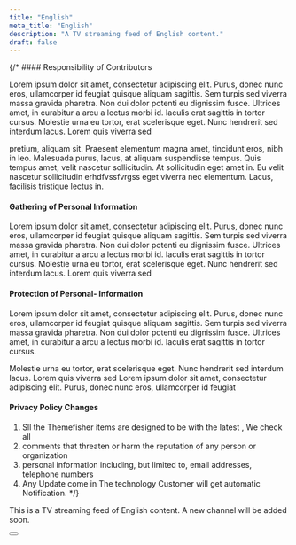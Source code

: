 ```yaml
---
title: "English"
meta_title: "English"
description: "A TV streaming feed of English content."
draft: false
---
```


{/* #### Responsibility of Contributors

Lorem ipsum dolor sit amet, consectetur adipiscing elit. Purus, donec nunc eros, ullamcorper id feugiat quisque aliquam sagittis. Sem turpis sed viverra massa gravida pharetra. Non dui dolor potenti eu dignissim fusce. Ultrices amet, in curabitur a arcu a lectus morbi id. Iaculis erat sagittis in tortor cursus. Molestie urna eu tortor, erat scelerisque eget. Nunc hendrerit sed interdum lacus. Lorem quis viverra sed

pretium, aliquam sit. Praesent elementum magna amet, tincidunt eros, nibh in leo. Malesuada purus, lacus, at aliquam suspendisse tempus. Quis tempus amet, velit nascetur sollicitudin. At sollicitudin eget amet in. Eu velit nascetur sollicitudin erhdfvssfvrgss eget viverra nec elementum. Lacus, facilisis tristique lectus in.

#### Gathering of Personal Information

Lorem ipsum dolor sit amet, consectetur adipiscing elit. Purus, donec nunc eros, ullamcorper id feugiat quisque aliquam sagittis. Sem turpis sed viverra massa gravida pharetra. Non dui dolor potenti eu dignissim fusce. Ultrices amet, in curabitur a arcu a lectus morbi id. Iaculis erat sagittis in tortor cursus. Molestie urna eu tortor, erat scelerisque eget. Nunc hendrerit sed interdum lacus. Lorem quis viverra sed

#### Protection of Personal- Information

Lorem ipsum dolor sit amet, consectetur adipiscing elit. Purus, donec nunc eros, ullamcorper id feugiat quisque aliquam sagittis. Sem turpis sed viverra massa gravida pharetra. Non dui dolor potenti eu dignissim fusce. Ultrices amet, in curabitur a arcu a lectus morbi id. Iaculis erat sagittis in tortor cursus.

Molestie urna eu tortor, erat scelerisque eget. Nunc hendrerit sed interdum lacus. Lorem quis viverra sed
Lorem ipsum dolor sit amet, consectetur adipiscing elit. Purus, donec nunc eros, ullamcorper id feugiat

#### Privacy Policy Changes

1. Sll the Themefisher items are designed to be with the latest , We check all
2. comments that threaten or harm the reputation of any person or organization
3. personal information including, but limited to, email addresses, telephone numbers
4. Any Update come in The technology Customer will get automatic Notification. */}

This is a TV streaming feed of English content. A new channel will be added soon.

<Youtube client:load id="XWq5kBlakcQ" title="Play:Youtube" />

<Button label="Button" link="https://www.channelnewsasia.com/watch/tv-schedule" style="solid" />

